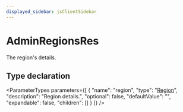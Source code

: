 ```yaml
---
displayed_sidebar: jsClientSidebar
---
```



# AdminRegionsRes

The region's details.

## Type declaration

<ParameterTypes parameters={[
  {
    "name": "region",
    "type": "[Region](../classes/internal.Region.mdx)",
    "description": "Region details.",
    "optional": false,
    "defaultValue": "",
    "expandable": false,
    "children": []
  }
]} />
